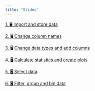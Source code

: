 ```yaml
---
title: "Slides"
---
```



[1. 🖥 Import and store data](/slides/pandas-import-store.qmd)


[2. 🖥 Change column names](/slides/pandas-column-names.qmd)


[3. 🖥 Change data types and add columns](/slides/pandas-data-types.qmd)


[4. 🖥 Calculate statistics and create plots](/slides/pandas-statistics.qmd)


[5. 🖥 Select data](/slides/pandas-select.qmd)


[6. 🖥 Filter, group and bin data](/slides/pandas-filter-group-bin.qmd)


<!-- <iframe src="https://docs.google.com/presentation/d/e/2PACX-1vSTu-81HNEUeSIlkF50vdUq2wCNbIKZN0VpH9C94N2EppOcE2Qw4-tONsHv7FlpepqwfZuGNeRhLk9b/embed?start=false&loop=false&delayms=3000" frameborder="0" width="960" height="569" allowfullscreen="true" mozallowfullscreen="true" webkitallowfullscreen="true"></iframe> -->